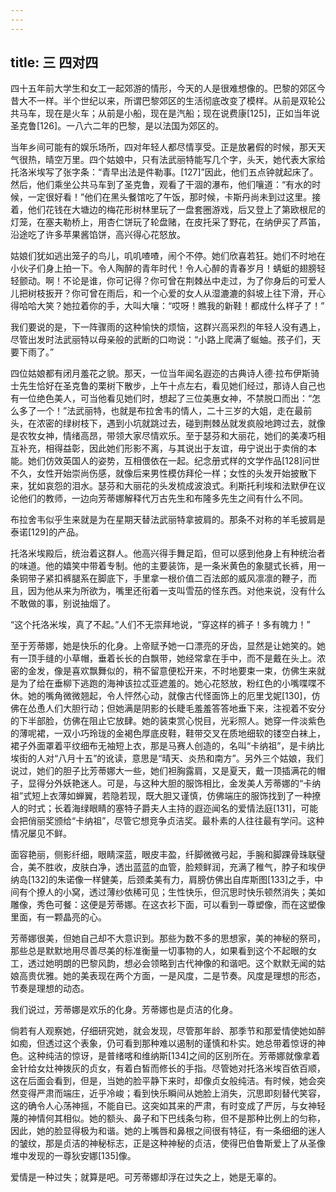 ```yaml
---
---
---
```

title: 三 四对四
---




四十五年前大学生和女工一起郊游的情形，今天的人是很难想像的。巴黎的郊区今昔大不一样。半个世纪以来，所谓巴黎郊区的生活彻底改变了模样。从前是双轮公共马车，现在是火车；从前是小船，现在是汽船；现在说费康[125]，正如当年说圣克鲁[126]。一八六二年的巴黎，是以法国为郊区的。

当年乡间可能有的娱乐场所，四对年轻人都尽情享受。正是放暑假的时候，那天天气很热，晴空万里。四个姑娘中，只有法武丽特能写几个字，头天，她代表大家给托洛米埃写了张字条：“青早出法是件勒事。[127]”因此，他们五点钟就起床了。然后，他们乘坐公共马车到了圣克鲁，观看了干涸的瀑布，他们嚷道：“有水的时候，一定很好看！”他们在黑头餐馆吃了午饭，那时候，卡斯丹尚未到过这里。接着，他们花钱在大塘边的梅花形树林里玩了一盘套圈游戏，后又登上了第欧根尼的灯笼，在塞夫勒桥上，用杏仁饼玩了轮盘赌，在皮托采了野花，在纳伊买了芦笛，沿途吃了许多苹果酱馅饼，高兴得心花怒放。

姑娘们犹如逃出笼子的鸟儿，叽叽喳喳，闹个不停。她们欣喜若狂。她们不时地在小伙子们身上拍一下。令人陶醉的青年时代！令人心醉的青春岁月！蜻蜓的翅膀轻轻颤动。啊！不论是谁，你可记得？你可曾在荆棘丛中走过，为了你身后的可爱人儿把树枝扳开？你可曾在雨后，和一个心爱的女人从湿漉漉的斜坡上往下滑，开心得哈哈大笑？她拉着你的手，大叫大嚷：“哎呀！瞧我的新鞋！都成什么样子了！”

我们要说的是，下一阵骤雨的这种愉快的烦恼，这群兴高采烈的年轻人没有遇上，尽管出发时法武丽特以母亲般的武断的口吻说：“小路上爬满了蜒蚰。孩子们，天要下雨了。”

四位姑娘都有闭月羞花之貌。那天，一位当年闻名遐迩的古典诗人德·拉布伊斯骑士先生恰好在圣克鲁的栗树下散步，上午十点左右，看见她们经过，那诗人自己也有一位绝色美人，可当他看见她们时，想起了三位美惠女神，不禁脱口而出：“怎么多了一个！”法武丽特，也就是布拉舍韦的情人，二十三岁的大姐，走在最前头，在浓密的绿树枝下，遇到小坑就跳过去，碰到荆棘丛就发疯般地跨过去，就像是农牧女神，情绪高昂，带领大家尽情欢乐。至于瑟芬和大丽花，她们的美凑巧相互补充，相得益彰，因此她们形影不离，与其说出于友谊，毋宁说出于卖俏的本能。她们仿效英国人的姿势，互相偎依在一起。纪念册式样的文学作品[128]问世不久，女性开始崇尚伤感，就像后来男性模仿拜伦一样；女性的头发开始披散下来，犹如哀怨的泪水。瑟芬和大丽花的头发梳成波浪式。利斯托利埃和法默伊在议论他们的教师，一边向芳蒂娜解释代万古先生和布隆多先生之间有什么不同。

布拉舍韦似乎生来就是为在星期天替法武丽特拿披肩的。那条不对称的羊毛披肩是泰诺[129]的产品。

托洛米埃殿后，统治着这群人。他高兴得手舞足蹈，但可以感到他身上有种统治者的味道。他的嬉笑中带着专制。他的主要装饰，是一条米黄色的象腿式长裤，用一条铜带子紧扣裤腿系在脚底下，手里拿一根价值二百法郎的威风凛凛的鞭子，而且，因为他从来为所欲为，嘴里还衔着一支叫雪茄的怪东西。对他来说，没有什么不敢做的事，别说抽烟了。

“这个托洛米埃，真了不起。”人们不无崇拜地说，“穿这样的裤子！多有魄力！”

至于芳蒂娜，她是快乐的化身。上帝赋予她一口漂亮的牙齿，显然是让她笑的。她有一顶手缝的小草帽，垂着长长的白飘带，她经常拿在手中，而不是戴在头上。浓密的金发，像是喜欢飘舞似的，稍不留意便松开来，不时地要束一束，仿佛生来就是为了给在垂柳下逃跑的海神该拉忒亚遮羞的。她心花怒放，粉红色的小嘴喋喋不休。她的嘴角微微翘起，令人怦然心动，就像古代怪面饰上的厄里戈妮[130]，仿佛在怂恿人们大胆行动；但她满是阴影的长睫毛羞羞答答地垂下来，注视着不安分的下半部脸，仿佛在阻止它放肆。她的装束赏心悦目，光彩照人。她穿一件淡紫色的薄呢裙，一双小巧玲珑的金褐色厚底皮鞋，鞋带交叉在质地细软的镂空白袜上，裙子外面罩着平纹细布无袖短上衣，那是马赛人创造的，名叫“卡纳祖”，是卡纳比埃街的人对“八月十五”的讹读，意思是“晴天、炎热和南方”。另外三个姑娘，我们说过，她们的胆子比芳蒂娜大一些，她们袒胸露肩，又是夏天，戴一顶插满花的帽子，显得分外妖艳迷人。可是，与这种大胆的服饰相比，金发美人芳蒂娜的“卡纳祖”式短上衣薄如蝉翼，若隐若现，既大胆又谨慎，仿佛端庄的服饰找到了一种撩人的时式；长着海绿眼睛的塞特子爵夫人主持的遐迩闻名的爱情法庭[131]，可能会把俏丽奖颁给“卡纳祖”，尽管它想竞争贞洁奖。最朴素的人往往最有学问。这种情况屡见不鲜。

面容艳丽，侧影纤细，眼睛深蓝，眼皮丰盈，纤脚微微弓起，手腕和脚踝骨珠联璧合，美不胜收，皮肤白净，透出蓝蓝的血管，脸颊鲜润，充满了稚气，脖子和埃伊纳岛[132]的朱诺像一样健美，后颈柔美有力，肩膀仿佛出自库斯图[133]之手，中间有个撩人的小窝，透过薄纱依稀可见；生性快乐，但沉思时快乐顿然消失；美如雕像，秀色可餐：这便是芳蒂娜。在这衣衫下面，可以看到一尊塑像，而在这塑像里面，有一颗晶亮的心。

芳蒂娜很美，但她自己却不大意识到。那些为数不多的思想家，美的神秘的祭司，那些总是默默地用尽善尽美的标准衡量一切事物的人，如果看到这个不起眼的女工，透过她明朗的巴黎风韵，想必会领略到古代神像的和谐吧。这个默默无闻的姑娘高贵优雅。她的美表现在两个方面，一是风度，二是节奏。风度是理想的形态，节奏是理想的动态。

我们说过，芳蒂娜是欢乐的化身。芳蒂娜也是贞洁的化身。

倘若有人观察她，仔细研究她，就会发现，尽管那年龄、那季节和那爱情使她如醉如痴，但透过这个表象，仍可看到那种难以遏制的谨慎和朴实。她总带着惊讶的神色。这种纯洁的惊讶，是普绪喀和维纳斯[134]之间的区别所在。芳蒂娜就像拿着金针给女灶神拨灰的贞女，有着白皙而修长的手指。尽管她对托洛米埃百依百顺，这在后面会看到，但是，当她的脸平静下来时，却像贞女般纯洁。有时候，她会突然变得严肃而端庄，近乎冷峻；看到快乐瞬间从她脸上消失，沉思即刻替代笑容，这的确令人心荡神摇，不能自已。这突如其来的严肃，有时变成了严厉，与女神轻蔑的神情何其相似。她的额头、鼻子和下巴线条匀称，但不是那种比例上的匀称，因此，她的脸显得极为和谐。她的上嘴唇和鼻根之间很有特征，有一条细细的迷人的皱纹，那是贞洁的神秘标志，正是这种神秘的贞洁，使得巴伯鲁斯爱上了从圣像堆中发现的一尊狄安娜[135]像。

爱情是一种过失；就算是吧。可芳蒂娜却浮在过失之上，她是无辜的。
